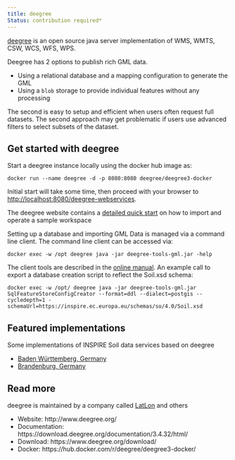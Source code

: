 ```yaml
---
title: deegree
Status: contribution required*
---
```


[deegree](https://deegree.org) is an open source java server implementation of WMS, WMTS, CSW, WCS, WFS, WPS.

Deegree has 2 options to publish rich GML data. 

- Using a relational database and a mapping configuration to generate the GML
- Using a `blob` storage to provide individual features without any processing

The second is easy to setup and efficient when users often request full datasets. The second approach may get problematic if users use advanced filters to select subsets of the dataset.

## Get started with deegree

Start a deegree instance locally using the docker hub image as:

```
docker run --name deegree -d -p 8080:8080 deegree/deegree3-docker
```

Initial start will take some time, then proceed with your browser to [http://localhost:8080/deegree-webservices](http://localhost:8080/deegree-webservices).

The deegree website contains a [detailed quick start](https://download.deegree.org/documentation/3.4.1/html/lightly.html) on how to import and operate a sample workspace

Setting up a database and importing GML Data is managed via a command line client. The command line client can be accessed via:

```
docker exec -w /opt deegree java -jar deegree-tools-gml.jar -help
```

The client tools are described in the [online manual](https://download.deegree.org/documentation/3.4.32/html/#deegree-gml-tools). An example call to export a database creation script to reflect the Soil.xsd schema:

```
docker exec -w /opt/ deegree java -jar deegree-tools-gml.jar SqlFeatureStoreConfigCreator --format=ddl --dialect=postgis --cycledepth=1 -schemaUrl=https://inspire.ec.europa.eu/schemas/so/4.0/Soil.xsd
```

## Featured implementations

Some implementations of INSPIRE Soil data services based on deegree

- [Baden Württemberg, Germany](https://lgrbwissen.lgrb-bw.de/bodenkunde)
- [Brandenburg, Germany](https://geoportal.brandenburg.de/de/cms/portal/geodaten/diensteanbieter/dienste/psv/landesamt-fuer-bergbau-geologie-und-rohstoffe-lbgr/bGFuZC1sYmdyLWJi)


## Read more

deegree is maintained by a company called [LatLon](https://www.lat-lon.de/) and others

- Website: http://www.deegree.org/
- Documentation: https://download.deegree.org/documentation/3.4.32/html/
- Download: https://www.deegree.org/download/
- Docker: https://hub.docker.com/r/deegree/deegree3-docker/


